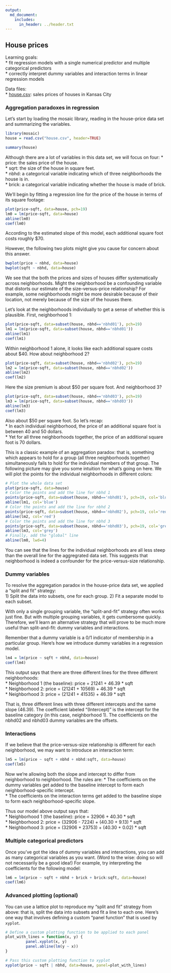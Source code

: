```yaml
---
output:
  md_document:
    includes:
      in_header: ../header.txt
---
```


## House prices

Learning goals:  
* fit regression models with a single numerical predictor and multiple categorical predictors    
* correctly interpret dummy variables and interaction terms in linear regression models   


Data files:  
* [house.csv](house.csv): sales prices of houses in Kansas City


### Aggregation paradoxes in regression 

Let's start by loading the mosaic library, reading in the house-price data set and summarizing the variables.
```r
library(mosaic)
house = read.csv("house.csv", header=TRUE)
```

```r
summary(house)
```

Although there are a lot of variables in this data set, we will focus on four:
* price: the sales price of the house.  
* sqrt: the size of the house in square feet.  
* nbhd: a categorical variable indicating which of three neighborhoods the house is in.    
* brick: a categorical variable indicating whether the house is made of brick.  

We'll begin by fitting a regression line for the price of the house in terms of its square footage:  
```r
plot(price~sqft, data=house, pch=19)
lm0 = lm(price~sqft, data=house)
abline(lm0)
coef(lm0)
```

According to the estimated slope of this model, each additional square foot costs roughly $70.

However, the following two plots might give you cause for concern about this answer.
```r
bwplot(price ~ nbhd, data=house)
bwplot(sqft ~ nbhd, data=house)
```

We see that the both the prices and sizes of houses differ systematically across neighborhoods.  Might the neighborhood be a confounding variable that distorts our estimate of the size-versus-price relationship?  For example, some neighborhoods might be more desirable because of their location, not merely because of the size of the houses there.

Let's look at the neighborhoods individually to get a sense of whether this is plausible.  First, neighborhood 1:
```r
plot(price~sqft, data=subset(house, nbhd=='nbhd01'), pch=19)
lm1 = lm(price~sqft, data=subset(house, nbhd=='nbhd01'))
abline(lm1)
coef(lm1)
```

Within neighborhood 1 alone, it looks like each additional square costs about $40.  How about neighborhood 2?
```r
plot(price~sqft, data=subset(house, nbhd=='nbhd02'), pch=19)
lm2 = lm(price~sqft, data=subset(house, nbhd=='nbhd02'))
abline(lm2)
coef(lm2)
```

Here the size premium is about $50 per square foot.  And neighborhood 3?
```r
plot(price~sqft, data=subset(house, nbhd=='nbhd03'), pch=19)
lm3 = lm(price~sqft, data=subset(house, nbhd=='nbhd03'))
abline(lm3)
coef(lm3)
```

Also about $50 per square foot.  So let's recap:  
* In each individual neighborhood, the price of an additional square foot is between 40 and 50 dollars.  
* Yet for all three neighborhoods together, the price of an additional square foot is 70 dollars.  

This is a classic example of an aggregation paradox: that is, something which appears to hold for a group (all three neighborhoods together) simultaneously fails to hold for the individual members of that group.  The following picture may give you some intuition for what's going on here.  We will plot the points for the individual neighborhoods in different colors:
```r
# Plot the whole data set
plot(price~sqft, data=house)
# Color the points and add the line for nbhd 1
points(price~sqft, data=subset(house, nbhd=='nbhd01'), pch=19, col='blue')
abline(lm1, col='blue')
# Color the points and add the line for nbhd 2
points(price~sqft, data=subset(house, nbhd=='nbhd02'), pch=19, col='red')
abline(lm2, col='red')
# Color the points and add the line for nbhd 3
points(price~sqft, data=subset(house, nbhd=='nbhd03'), pch=19, col='grey')
abline(lm3, col='grey')
# Finally, add the "global" line
abline(lm0, lwd=4)
```

You can see that the lines for the individual neighborhoods are all less steep than the overall line for the aggregrated data set.  This suggests that neighborhood is indeed a confounder for the price-versus-size relationship.


### Dummy variables

To resolve the aggregation paradox in the house-price data set, we applied a "split and fit" strategy:  
1) Split the data into subsets, one for each group. 
2) Fit a separate model to each subset.  

With only a single grouping variable, the "split-and-fit" strategy often works just fine.  But with multiple grouping variables, it gets cumbersome quickly.  Therefore, we'll learn an alternative strategy that will prove to be much more useful than split-and-fit: dummy variables and interactions.

Remember that a dummy variable is a 0/1 indicator of membership in a particular group.  Here's how we introduce dummy variables in a regression model.
```r
lm4 = lm(price ~ sqft + nbhd, data=house)
coef(lm4)
```

This output says that there are three different lines for the three different neighborhoods:  
* Neighborhood 1 (the baseline): price = 21241 + 46.39 \* sqft  
* Neighborhood 2: price = (21241 + 10569) + 46.39 \* sqft  
* Neighborhood 3: price = (21241 + 41535) + 46.39 \* sqft  

That is, three different lines with three different intercepts and the same slope (46.39).  The coefficient labeled "(Intercept)" is the intercept for the baseline category (in this case, neighborhood 1).  The coefficients on the nbhd02 and nbhd03 dummy variables are the offsets.

### Interactions

If we believe that the price-versus-size relationship is different for each neighborhood, we may want to introduce an interaction term:
```r
lm5 = lm(price ~ sqft + nbhd + nbhd:sqft, data=house)
coef(lm5)
```

Now we're allowing both the slope and intercept to differ from neighborhood to neighborhood.  The rules are:
* The coefficients on the dummy variables get added to the baseline intercept to form each neighborhood-specific intercept.  
* The coefficients on the interaction terms get added to the baseline slope to form each neighborhood-specific slope.

Thus our model above output says that:  
* Neighborhood 1 (the baseline): price = 32906 + 40.30 \* sqft  
* Neighborhood 2: price = (32906 - 7224) + (40.30 + 9.13) \* sqft  
* Neighborhood 3: price = (32906 + 23753) + (40.30 + 0.02)  \* sqft  


### Multiple categorical predictors

Once you've got the idea of dummy variables and interactions, you can add as many categorical variables as you want.  (Word to the wise: doing so will not necessarily be a good idea!)  For example, try interpreting the coefficients for the following model:
```r
lm6 = lm(price ~ sqft + nbhd + brick + brick:sqft, data=house)
coef(lm6)
```

### Advanced plotting (optional)

You can use a lattice plot to reproduce my "split and fit" strategy from above: that is, split the data into subsets and fit a line to each one.  Here's one way that involves defining a custom "panel function" that is used by `xyplot`.

```r
# Define a custom plotting function to be applied to each panel
plot_with_lines = function(x, y) {
         panel.xyplot(x, y)
         panel.abline(lm(y ~ x))         
}

# Pass this custom plotting function to xyplot
xyplot(price ~ sqft | nbhd, data=house, panel=plot_with_lines)
```

